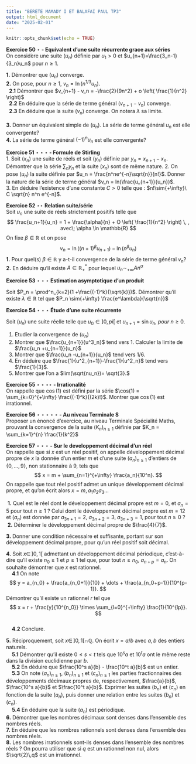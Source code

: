 ```yaml
---
title: "BERETE MAMADY I ET BALAFAI PAUL TP3"
output: html_document
date: "2025-02-01"
---
```


```r
knitr::opts_chunk$set(echo = TRUE)
```

__Exercice 50__ $\star$ __- Equivalent d'une suite récurrente grace aux séries__<br>
On considère une suite $(u_n)$ définie par $u_1>0$ et  $u_{n+1}=\frac{3_n-1}{3_n}u_n$ pour $n \ge 1$.

| **1.** Démontrer que $(u_n)$ converge.
| **2.** On pose, pour $n \ge 1$, $v_n=\ln(n^{1/3}u_n)$.
|   **2.1** Démontrer que $v_{n+1} - v_n = -\frac{2}{9n^2} + o \left( \frac{1}{n^2} \right)$
|   **2.2** En déduire que la série de terme général $(v_{n+1} - v_n)$ converge.
|   **2.3** En déduire que la suite $(v_n)$ converge. On notera $\lambda$ sa limite.<br>
| **3.** Donner un équivalent simple de $(u_n)$. La série de terme général $u_n$ est elle convergente?
| **4.** La série de terme général $(-1)^nu_n$ est elle convergente?

__Exercice 51__ $\star\star\star$ __- Formule de Stirling__ <br>
  1. Soit $(x_n)$ une suite de réels et soit $(y_n)$ définie par $y_n = x_{n+1} - x_n$. Démontrer que la série $\sum_ny_n$ et la suite $(x_n)$ sont de même nature.
  2. On pose $(u_n)$ la suite définie par $u_n = \frac{n^ne^{-n}\sqrt{n}}{n!}$. Donner la nature de la série de terme général $v_n = ln(\frac{u_{n+1}}{u_n})$.<br>
  3. En déduire l'existence d'une constante $C>0$ telle que :
                                                            $n!\sim{+\infty}\ C \sqrt{n} n^n e^{-n}$.
                  

__Exercice 52__ $\star\star$ __Relation suite/série__ <br>
Soit $u_n$ une suite de réels strictement positifs telle que
$$
\frac{u_n+1}{u_n} = 1 + \frac{\alpha}{n} + O \left( \frac{1}{n^2} \right) \, , avec\; \alpha \in \mathbb{R} 
$$
On fixe $\beta \in \mathbb{R}$ et on pose
$$
v_n = \ln((n+1)^\beta u_{n+1})-\ln(n^{\beta}u_n)
$$
**1.** Pour quel(s) $\beta \in \mathbb{R}$ y a-t-il convergence de la série de terme général $v_n$?<br>
**2.** En déduire qu'il existe $A \in \mathbb{R}_+^*$ pour lequel $u_n \sim_{+\infty} An^{\alpha}$

__Exercice 53__ $\star\star\star$ __Estimation asymptotique d'un produit__

  Soit $P_n = \prod^n_{k=2}(1 +\frac{(-1)^k}{\sqrt{k}})$. Démontrer qu'il existe $\lambda \in \mathbb{R}$ tel que $P_n \sim{+\infty} \frac{e^\lambda}{\sqrt{n}}$

__Exercice 54__ $\star\star\star$ __Étude d'une suite récurrente__

Soit $(u_n)$ une suite réelle telle que $u_0 \in ]0, pi[$ et $u_{n+1} = \sin u_n, \ pour\ n \ge 0.$

  1. Etudier la convergence de $(u_n)$
  2. Montrer que $\frac{u_{n+1}}{u^3_n}$ tend vers 1. Calculer la limite de $\frac{u_n +u_{n+1}}{u_n}$
  3. Montrer que $\frac{u_n -u_{n+1}}{u_n}$ tend vers $1/6$.
  4. En déduire que $\frac{1}{u^2_{n+1}}-\frac{1}{u^2_n}$ tend vers $\frac{1}{3}$.
  5. Montrer que l'on a $lim(\sqrt{nu_n})= \sqrt{3}.$

__Exercice 55__ $\star\star\star\star$ __- Irrationalité__<br>
On rappelle que $\cos(1)$ est défini par la série $\cos(1) = \sum_{k=0}^{+\infty} \frac{(-1)^k}{(2k)!}$. Montrer que $\cos(1)$ est irrationnel.


__Exercice 56__ $\star\star\star\star\star$ __- Au niveau Terminale S__<br>
Proposer un énoncé d'exercice, au niveau Terminale Spécialité Maths, prouvant la convergence de la suite $(K_n)_{n\ge 1}$ définie par $K_n = \sum_{k=1}^{n} \frac{1}{k^2}$
 
__Exercice 57__ $\star\star\star$ __- Sur le developpement décimal d'un réel__<br>
On rappelle que si $x$ est un réel positif, on appelle développement décimal propre de $x$ la donnée d'un entier $m$ et d'une suite $(a_n)_{n\ge 1}$ d'entiers de $\{0,\dots,9\}$, non stationnaire à 9, tels que
$$
x = m + \sum_{n=1}^{+\infty} \frac{a_n}{10^n}.
$$
On rappelle que tout réel positif admet un unique développement décimal propre, et qu'on écrit alors $x = m,a_1a_2a_3\dots$

|  **1.** Quel est le réel dont le développement décimal propre est $m=0$, et $a_n=5$ pour tout $n\ge 1$ ? Celui dont le développement décimal propre est $m=12$ et $(a_n)$ est donnée par $a_{3n+1}=2,\; a_{3n+2}=3,\; a_{3n+3}=1,\; \text{pour tout } n\ge 0\ ?$

|  **2.** Déterminer le développement décimal propre de $\frac{4}{7}$.

**3.** Donner une condition nécessaire et suffisante, portant sur son développement décimal propre, pour qu'un réel positif soit décimal.

**4.** Soit $x\in\,]0,1[$ admettant un développement décimal périodique, c'est-à-dire qu'il existe $n_0\ge 1$ et $p\ge 1$ tel que, pour tout $n\ge n_0$, $a_{n+p}=a_n$. On souhaite démontrer que $x$ est rationnel.<br>
  &nbsp;&nbsp;&nbsp;&nbsp;**4.1** On note
     $$
     y = a_{n_0} + \frac{a_{n_0+1}}{10} + \dots + \frac{a_{n_0+p-1}}{10^{p-1}}.
     $$
     Démontrer qu'il existe un rationnel $r$ tel que
     $$
     x = r + \frac{y}{10^{n_0}} \times \sum_{l=0}^{+\infty} \frac{1}{10^{lp}}.
     $$<br>
   &nbsp;&nbsp;&nbsp;&nbsp;**4.2** Conclure.

**5.** Réciproquement, soit $x\in\,]0,1[\cap\mathbb{Q}$. On écrit $x=a/b$ avec $a,b$ des entiers naturels.<br>
 &nbsp;&nbsp;&nbsp;&nbsp;**5.1** Démontrer qu'il existe $0\le s < t$ tels que $10^s a$ et $10^t a$ ont le même reste dans la division euclidienne par $b$.<br>
  &nbsp;&nbsp;&nbsp;&nbsp;**5.2** En déduire que $\frac{10^s a}{b} - \frac{10^t a}{b}$ est un entier.<br>
  &nbsp;&nbsp;&nbsp;&nbsp;**5.3** On note $(a_n)_{n\ge1}$, $(b_n)_{n\ge1}$ et $(c_n)_{n\ge1}$ les parties            fractionnaires des développements décimaux propres de, respectivement, $\frac{a}{b}$, $\frac{10^s a}{b}$ et $\frac{10^t a}{b}$. Exprimer les suites $(b_n)$ et $(c_n)$ en fonction de la suite $(a_n)$, puis donner une relation entre les suites $(b_n)$ et $(c_n)$.<br>
  &nbsp;&nbsp;&nbsp;&nbsp;**5.4** En déduire que la suite $(a_n)$ est périodique.<br>
**6.** Démontrer que les nombres décimaux sont denses dans l'ensemble des nombres réels.<br>
**7.** En déduire que les nombres rationnels sont denses dans l'ensemble des nombres réels.<br>
**8.** Les nombres irrationnels sont-ils denses dans l'ensemble des nombres réels ? On pourra utiliser que si $q$ est un rationnel non nul, alors $\sqrt{2}\,q$ est un irrationnel.


